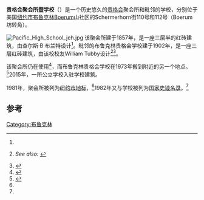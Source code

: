 {{Infobox NRHP
| name = 贵格会聚会所暨学校
| image = Quaker Meeting Boerum Scherm jeh.JPG
| image_size = 300px
| location=美国[[纽约市|纽约市]][[布鲁克林|布鲁克林]]Schermerhorn街110号
| coordinates = {{coord|40|41|24|N|73|59|23|W|region:US_type:landmark|display=inline,title}}
| locmapin = New York City#New York#USA
| built = 1857年
| architect = Charles T. Bunting<ref name=nycland>{{cite web|last1=Dibble|first1=James E.|title=Friends Meeting House (designation report)|url=http://s-media.nyc.gov/agencies/lpc/lp/2005.pdf|publisher=New York City Landmarks Preservation Commission|accessdate=2015-01-03|date=1981-10-27|archive-date=2019-10-01|archive-url=https://web.archive.org/web/20191001224457/http://s-media.nyc.gov/agencies/lpc/lp/2005.pdf|dead-url=no}}</ref><br>William Tubby
| architecture = 古典复兴、希腊复兴
| added = 1982年11月4日
| refnum = 82001179<ref name="nris">{{NRISref|2009a}}</ref>
| designated_other2_name = 纽约市地标
| designated_other2_date = 1981年10月27日
| designated_other2_abbr = NYCL
| designated_other2_link = New York City Landmarks Preservation Commission
| designated_other2_color = #FFE978
}}
'''贵格会聚会所暨学校'''（{{lang|en|Friends Meetinghouse and School}}）是一个历史悠久的[[贵格会|贵格会]]聚会所和毗邻的学校，分别位于美国[[纽约市|纽约市]][[布鲁克林|布鲁克林]]Boerum山社区的Schermerhorn街110号和112号（Boerum坊转角）。

[[File:Pacific_High_School_jeh.jpg|thumb]]
该聚会所建于1857年，是一座三层半的红砖建筑，由查尔斯·B·布兰特设计<ref name="nrhpinv_ny"/>。毗邻的布鲁克林贵格会学校建于1902年，是一座三层红砖建筑，由该校校友William Tubby设计<ref name="nrhpinv_ny">{{cite web|url=http://www.oprhp.state.ny.us/hpimaging/hp_view.asp?GroupView=3255|title=National Register of Historic Places Registration:Friends Meetinghouse and School|date=September 1982|accessdate=2011-02-20|author=Anne B. Covell|publisher=New York State Office of Parks, Recreation and Historic Preservation|deadurl=yes|archiveurl=https://web.archive.org/web/20121019020541/http://www.oprhp.state.ny.us/hpimaging/hp_view.asp?GroupView=3255|archivedate=2012-10-19}} ''See also:'' {{cite web|url=http://www.oprhp.state.ny.us/hpimaging/hp_view.asp?GroupView=3254|title=Accompanying three photos|deadurl=yes|archiveurl=https://web.archive.org/web/20121019020652/http://www.oprhp.state.ny.us/hpimaging/hp_view.asp?GroupView=3254|archivedate=2012-10-19|access-date=2017-01-18}}</ref><ref name=BFSArchives>{{cite web|title=William Bunker Tubby - the first architect of BFS|url=http://bfsarchives.blogspot.com/2013/04/william-bunker-tubby-first-architect-of.html|website=The Blue and Gray|publisher=Brooklyn Friends School|accessdate=2017-01-18|archive-date=2015-01-03|archive-url=https://web.archive.org/web/20150103093705/http://bfsarchives.blogspot.com/2013/04/william-bunker-tubby-first-architect-of.html|dead-url=no}}</ref>。

该聚会所仍在使用<ref>{{cite web|url=http://www.brooklynmeeting.org/|title=Brooklyn Monthly Meeting|publisher=Brooklyn Meeting of the Religious Society of Friends|accessdate=3 January 2015|archive-date=2021-05-06|archive-url=https://web.archive.org/web/20210506222218/https://www.brooklynmeeting.org/|dead-url=no}}</ref>，而布鲁克林贵格会学校在1973年搬到附近的另一个地点。<ref name=BFSHistory>{{cite web|last1=Martin|first1=John R.|title=A New Adventure Begins on Pearl Street|url=https://sites.google.com/a/brooklynfriends.org/ibfs-bfs-archives/publications/bfs-publications/a-new-adventure-begins-on-pearl-street|website=The Brooklyn Friends School Archives|publisher=Brooklyn Friends School|accessdate=3 January 2015|archive-date=2016-09-28|archive-url=https://web.archive.org/web/20160928004409/https://sites.google.com/a/brooklynfriends.org/ibfs-bfs-archives/publications/bfs-publications/a-new-adventure-begins-on-pearl-street|dead-url=no}}</ref>2015年，一所公立学校入驻学校建筑。

1981年，聚会所被列为[[纽约市地标|纽约市地标]]，<ref name=nycland />1982年又与学校被列为[[国家史迹名录|国家史迹名录]]。<ref name="nris"/>

==参考==
{{reflist}}
[[Category:布鲁克林|Category:布鲁克林]]